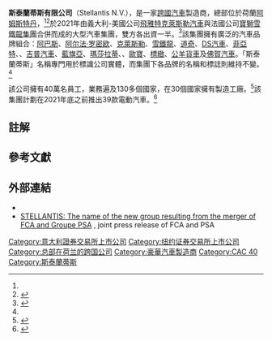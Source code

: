 {{noteTA
|T=zh-cn:斯特兰蒂斯;zh-tw:斯泰蘭蒂斯;
|1=zh-cn:斯特兰蒂斯;zh-tw:斯泰蘭蒂斯;
|2=zh-hk:標緻雪鐵龍集團; zh-tw:寶獅雪鐵龍集團; zh-cn:标致雪铁龙集团;
|3=zh-hk:標緻; zh-tw:寶獅; zh-cn:标致;
|4=zh-hk:雪鐵龍; zh-tw:雪鐵龍; zh-cn:雪铁龙;
|5=zh-cn:菲亚特; zh-tw:飛雅特; zh-hk:快意; zh-sg:飛霞;
|6=zh-hans:克莱斯勒;zh-hk:佳士拿;zh-tw:克萊斯勒;
|7=zh-hans:阿尔法·罗密欧;zh-hant:愛快·羅密歐
}}
{{Infobox company
| name                = 斯泰蘭蒂斯有限公司<br>Stellantis N.V.
| logo                = Stellantis.svg
| type                = [[上市公司|上市公司]] ([[Naamloze_vennootschap|N.V.]])
| traded_as           = {{plainlist|
* {{Borsa Italiana|NL00150001Q9|STLA}}
* {{Euronext|STLA|NL00150001Q9|XPAR}}
* {{NYSE|STLA}}
* [[FTSE_MIB|FTSE MIB 成分股]]
* [[CAC_40|CAC 40 成分股]]}}
| industry            = {{unbulleted list |[[汽車產業|汽車]]|生產系統}}
| fate                =
| predecessors        = {{ubl|[[飛雅特克萊斯勒汽車|飛雅特克萊斯勒汽車]]|[[寶獅雪鐵龍集團|寶獅雪鐵龍集團]]}}
| foundation          = {{start date and age|2021|01|16}}
| location         = {{plainlist|
* {{荷兰}}[[阿姆斯特丹|阿姆斯特丹]]<ref name="headquarters">{{Cite news|url= https://www.npr.org/2019/10/31/774994474/fiat-chrysler-and-peugeot-agree-on-merger-to-create-4th-largest-car-maker|title= Fiat-Chrysler & Peugeot Agree on Merger to Create 4th-Largest Carmaker|date= 2019-10-19|work= [[NPR|NPR]]|access-date= 2020-07-17|archive-date= 2021-01-22|archive-url= https://web.archive.org/web/20210122012533/https://www.npr.org/2019/10/31/774994474/fiat-chrysler-and-peugeot-agree-on-merger-to-create-4th-largest-car-maker|dead-url= no}}</ref>}}
| hq_location_city    =
| hq_location_country =
| area_served         = 全世界
| key_people          = {{plainlist|
* [[約翰·埃爾肯|約翰·埃爾肯]] {{small|(主席)}}
* {{link-en|唐唯實|Carlos Tavares}} {{small|(執行長)}}
}}
| products            = [[汽車|汽車]]、[[商用車輛|商用車輛]]、[[汽車零組件列表|汽車零組件]]、生產系統
| revenue             =
| operating_income    =
| net_income          =
| assets              =
| equity              =
| num_employees       = 400,000<ref>{{Cite news|date=2021-01-18|title=Stellantis Surges in Trading Debut After Fiat-PSA Merger|work=Bloomberg|url=https://www.bloomberg.com/news/articles/2021-01-18/stellantis-gains-in-first-day-of-trading-after-fiat-psa-merger|access-date=2021-01-19|archive-date=2021-01-27|archive-url=https://web.archive.org/web/20210127230213/https://www.bloomberg.com/news/articles/2021-01-18/stellantis-gains-in-first-day-of-trading-after-fiat-psa-merger|dead-url=no}}</ref>
| divisions           = {{plainlist|
* [[菲亚特汽车|菲亚特汽车]]
* [[寶獅汽車|寶獅汽車]]
* [[雪鐵龍|雪鐵龍]]
* [[歐寶|歐寶]]
* [[瑪莎拉蒂|瑪莎拉蒂]]
* [[吉普汽車|吉普汽車]]
* [[Abarth|阿巴斯]]
* [[阿尔法·罗密欧|阿尔法·罗密欧]]
* [[克萊斯勒|克萊斯勒]]
* [[道奇|道奇]]
* [[DS汽車|DS汽車]]
* [[藍旗亞|藍旗亞]]
* {{link-en|莫帕爾|Mopar}}
* [[公羊貨車|公羊貨車]]
* [[佛賀汽車|佛賀汽車]]
}}
| subsid              = {{plainlist|
* [[菲亞特汽車集團|斯泰蘭蒂斯義大利]]
* [[克萊斯勒|斯泰蘭蒂斯北美]]
* [[斯泰蘭蒂斯愛爾蘭|斯泰蘭蒂斯愛爾蘭]]
* [[斯泰蘭蒂斯波蘭|斯泰蘭蒂斯波蘭]]
* [[斯泰蘭蒂斯塞爾維亞|斯泰蘭蒂斯塞爾維亞]] {{small|(67%)}}
* [[柯馬|柯馬]]
* [[Sevel|Sevel]]
* [[VM_Motori|VM Motori]]
* {{Tsl|it|Plastic Components and Modules Automotive|PCMA}}
* [[Teksid|Teksid]] {{small|(84.8%)}}
* [[神龍汽車|神龍汽車]] {{small|(50%)}}
* [[FCA_Bank|FCA Bank]] {{small|(50%)}}
* [[廣汽菲亞特克萊斯勒|廣汽菲亞特克萊斯勒]] {{small|(50%)}}
* [[IKAP|IKAP]] {{small|(50%)}}
* [[佛吉亞|佛吉亞]] {{small|(39.34%)}}
* [[Tofaş|Tofaş]] {{small|(37.8%)}}
}}
| owners              = {{plainlist|
* [[EXOR|EXOR]] {{small|(14.40%)}}
* 集團持有股票 {{small|(12.59%)}}
* 標緻家族 {{small|(7.20%)}}
* [[法國國家投資銀行|法國國家投資銀行]] {{small|(5.66%)}}
* [[東風汽車集團有限公司|東風汽車集團有限公司]] {{small|(4.91%)}}
* [[貝萊德|貝萊德]] {{small|(3.57%)}}<ref name="money.cnn.com">{{Cite web|url=https://money.cnn.com/quote/shareholders/shareholders.html?symb=FCAU&subView=institutional|title=STLA - Stellantis NV Shareholders - CNNMoney.com|website=money.cnn.com|access-date=2021-04-03|archive-date=2020-12-05|archive-url=https://web.archive.org/web/20201205084720/https://money.cnn.com/quote/shareholders/shareholders.html?symb=FCAU|dead-url=no}}</ref>
}}
| footnotes           =
| homepage            = {{URL|www.stellantis.com}}
}}

'''斯泰蘭蒂斯有限公司'''（Stellantis N.V.），是一家[[跨國公司|跨國]][[汽車產業|汽車]]製造商，總部位於荷蘭[[阿姆斯特丹|阿姆斯特丹]]，<ref name= Fox /><ref>{{cite news |url=https://www.wsj.com/articles/merged-fiat-chrysler-psa-company-to-be-named-stellantis-11594837979 |title=Fiat Chrysler to Be Renamed Stellantis After Merger With PSA |work=[[Wall_Street_Journal|Wall Street Journal]] |date=2020-07-15 |accessdate=2021-04-03 |archive-date=2021-01-31 |archive-url=https://web.archive.org/web/20210131040339/https://www.wsj.com/articles/merged-fiat-chrysler-psa-company-to-be-named-stellantis-11594837979 |dead-url=no }}</ref>於2021年由義大利-美國公司[[飛雅特克萊斯勒汽車|飛雅特克萊斯勒汽車]]與法國公司[[寶獅雪鐵龍集團|寶獅雪鐵龍集團]]合併而成的大型汽車集團，雙方各出資一半。<ref name= Fox>{{cite web |url=https://www.foxbusiness.com/lifestyle/fiat-chrysler-and-psa-group-rename-merged-automaker-stellantis |title=Fiat Chrysler and PSA Group rename merged automaker ‘Stellantis’ |website=[[Fox_Business|Fox Business]] |date=2020-07-16 |access-date=2021-04-03 |archive-date=2021-01-28 |archive-url=https://web.archive.org/web/20210128015211/https://www.foxbusiness.com/lifestyle/fiat-chrysler-and-psa-group-rename-merged-automaker-stellantis |dead-url=no }}</ref>該集團擁有廣泛的汽車品牌組合：[[Abarth|阿巴斯]]、[[阿尔法·罗密欧|阿尔法·罗密欧]]、[[克萊斯勒|克萊斯勒]]、[[雪鐵龍|雪鐵龍]]、[[道奇|道奇]]、[[DS汽車|DS汽車]]、[[菲亞特|菲亞特]]、{{link-en|菲亞特專業|Fiat Professional}}、[[吉普汽車|吉普汽車]]、[[藍旗亞|藍旗亞]]、[[瑪莎拉蒂|瑪莎拉蒂]]、{{link-en|莫帕爾|Mopar}}、[[歐寶|歐寶]]、[[標緻|標緻]]、[[公羊貨車|公羊貨車]]及[[佛賀汽車|佛賀汽車]]。「斯泰蘭蒂斯」名稱專門用於標識公司實體，而集團下各品牌的名稱和標誌則維持不變。<ref name=Fox/>

該公司擁有40萬名員工，業務遍及130多個國家，在30個國家擁有製造工廠。<ref>{{Cite web |title=Overview |url=https://www.stellantis.com/en/group/overview |access-date=2021-01-19 |website=Stellantis |archive-date=2021-04-29 |archive-url=https://web.archive.org/web/20210429165140/https://www.stellantis.com/en/group/overview |dead-url=no }}</ref>該集團計劃在2021年底之前推出39款電動汽車。<ref>{{Cite web |title=Stellantis: Building a world leader in sustainable mobility |url=https://www.stellantis.com/en/news/press-releases/2021/january/stellantis-building-a-world-leader-in-sustainable-mobility |access-date=2021-01-19 |website=Stellantis |archive-date=2021-11-24 |archive-url=https://web.archive.org/web/20211124203205/https://www.stellantis.com/en/news/press-releases/2021/january/stellantis-building-a-world-leader-in-sustainable-mobility |dead-url=no }}</ref>

==註解==
{{notelist}}

== 參考文獻 ==
{{Reflist}}

== 外部連結 ==
* {{Official website|https://www.stellantis.com/en}}
* [https://www.fcagroup.com/en-US/media_center/fca_press_release/FiatDocuments/2020/july/Stellantis_The_name_of_new_group_resulting_from_the_merger_of_FCA_and_Groupe_PSA.pdf STELLANTIS: The name of the new group resulting from the merger of FCA and Groupe PSA] {{Wayback|url=https://www.fcagroup.com/en-US/media_center/fca_press_release/FiatDocuments/2020/july/Stellantis_The_name_of_new_group_resulting_from_the_merger_of_FCA_and_Groupe_PSA.pdf |date=20210317194406 }}, joint press release of FCA and PSA

[[Category:意大利證券交易所上市公司|Category:意大利證券交易所上市公司]]
[[Category:纽约证券交易所上市公司|Category:纽约证券交易所上市公司]]
[[Category:总部在荷兰的跨国公司|Category:总部在荷兰的跨国公司]]
[[Category:豪華汽車製造商|Category:豪華汽車製造商]]
[[Category:CAC_40|Category:CAC 40]]
[[Category:斯泰蘭蒂斯|Category:斯泰蘭蒂斯]]